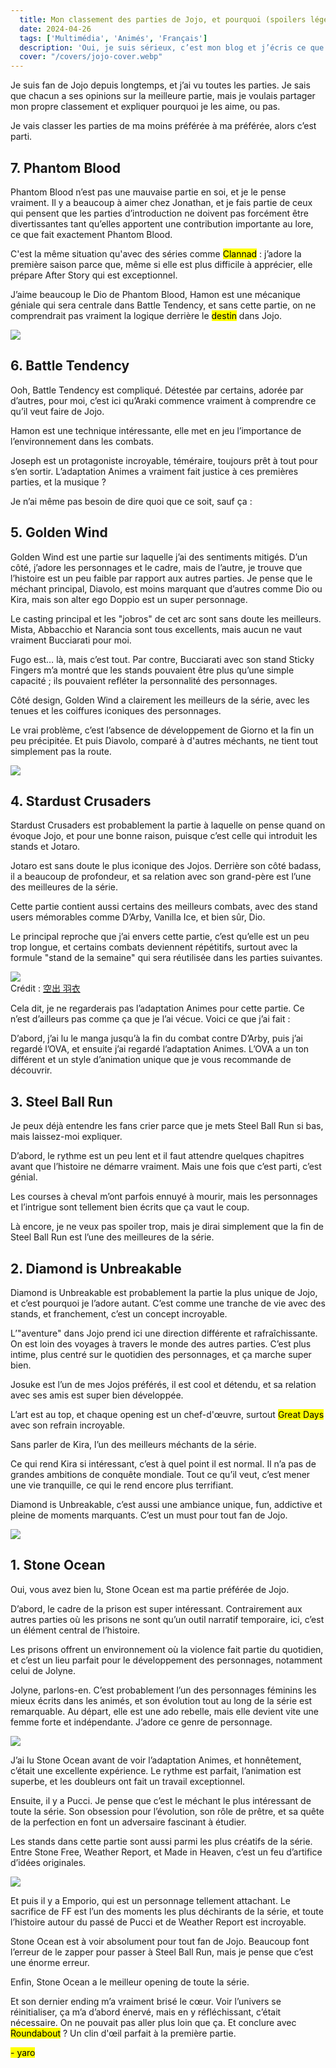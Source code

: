 ```yaml
---
  title: Mon classement des parties de Jojo, et pourquoi (spoilers légers).
  date: 2024-04-26
  tags: ['Multimédia', 'Animés', 'Français']
  description: 'Oui, je suis sérieux, c’est mon blog et j’écris ce que je veux.'
  cover: "/covers/jojo-cover.webp"
---
```




Je suis fan de Jojo depuis longtemps, et j’ai vu toutes les parties. Je sais que chacun a ses opinions sur la meilleure partie, mais je voulais partager mon propre classement et expliquer pourquoi je les aime, ou pas.

Je vais classer les parties de ma moins préférée à ma préférée, alors c’est parti.

## 7. Phantom Blood

Phantom Blood n’est pas une mauvaise partie en soi, et je le pense vraiment. Il y a beaucoup à aimer chez Jonathan, et je fais partie de ceux qui pensent que les parties d’introduction ne doivent pas forcément être divertissantes tant qu’elles apportent une contribution importante au lore, ce que fait exactement Phantom Blood. 

C'est la même situation qu'avec des séries comme <mark>Clannad</mark> : j’adore la première saison parce que, même si elle est plus difficile à apprécier, elle prépare After Story qui est exceptionnel.

J’aime beaucoup le Dio de Phantom Blood, Hamon est une mécanique géniale qui sera centrale dans Battle Tendency, et sans cette partie, on ne comprendrait pas vraiment la logique derrière le <mark>destin</mark> dans Jojo.

![](https://wallpapers.com/images/hd/phantom-blood-1920-x-1080-wallpaper-uy1zu644msdgzqcx.jpg)

## 6. Battle Tendency

Ooh, Battle Tendency est compliqué.
Détestée par certains, adorée par d’autres, pour moi, c’est ici qu’Araki commence vraiment à comprendre ce qu’il veut faire de Jojo.

Hamon est une technique intéressante, elle met en jeu l’importance de l’environnement dans les combats.

Joseph est un protagoniste incroyable, téméraire, toujours prêt à tout pour s’en sortir. L’adaptation Animes a vraiment fait justice à ces premières parties, et la musique ?

Je n’ai même pas besoin de dire quoi que ce soit, sauf ça :

<YouTube id="https://www.youtube.com/watch?v=lRrOLTHu-ew&ab_channel=AnimeOST" />

## 5. Golden Wind

Golden Wind est une partie sur laquelle j’ai des sentiments mitigés. D’un côté, j’adore les personnages et le cadre, mais de l’autre, je trouve que l’histoire est un peu faible par rapport aux autres parties. Je pense que le méchant principal, Diavolo, est moins marquant que d’autres comme Dio ou Kira, mais son alter ego Doppio est un super personnage.

Le casting principal et les "jobros" de cet arc sont sans doute les meilleurs. Mista, Abbacchio et Narancia sont tous excellents, mais aucun ne vaut vraiment Bucciarati pour moi. 

Fugo est… là, mais c’est tout. Par contre, Bucciarati avec son stand Sticky Fingers m’a montré que les stands pouvaient être plus qu’une simple capacité ; ils pouvaient refléter la personnalité des personnages.

Côté design, Golden Wind a clairement les meilleurs de la série, avec les tenues et les coiffures iconiques des personnages.

Le vrai problème, c’est l’absence de développement de Giorno et la fin un peu précipitée. Et puis Diavolo, comparé à d'autres méchants, ne tient tout simplement pas la route.

![](https://wallpapercave.com/wp/wp4640795.jpg)

## 4. Stardust Crusaders

Stardust Crusaders est probablement la partie à laquelle on pense quand on évoque Jojo, et pour une bonne raison, puisque c’est celle qui introduit les stands et Jotaro.

Jotaro est sans doute le plus iconique des Jojos. Derrière son côté badass, il a beaucoup de profondeur, et sa relation avec son grand-père est l’une des meilleures de la série. 

Cette partie contient aussi certains des meilleurs combats, avec des stand users mémorables comme D’Arby, Vanilla Ice, et bien sûr, Dio.

Le principal reproche que j’ai envers cette partie, c’est qu’elle est un peu trop longue, et certains combats deviennent répétitifs, surtout avec la formule "stand de la semaine" qui sera réutilisée dans les parties suivantes.

![](https://i.ibb.co/ZMBMQ8W/52395775-p0-master1200.jpg)  
Crédit : [空出 羽衣](https://www.pixiv.net/en/users/1804221)

Cela dit, je ne regarderais pas l’adaptation Animes pour cette partie. Ce n’est d’ailleurs pas comme ça que je l’ai vécue. Voici ce que j’ai fait :

D’abord, j’ai lu le manga jusqu’à la fin du combat contre D’Arby, puis j’ai regardé l’OVA, et ensuite j’ai regardé l’adaptation Animes. L’OVA a un ton différent et un style d’animation unique que je vous recommande de découvrir.

<YouTube id="https://www.youtube.com/watch?v=sYBzjXY-tg0&ab_channel=LRAMV25" />

## 3. Steel Ball Run

Je peux déjà entendre les fans crier parce que je mets Steel Ball Run si bas, mais laissez-moi expliquer.

D’abord, le rythme est un peu lent et il faut attendre quelques chapitres avant que l’histoire ne démarre vraiment. Mais une fois que c’est parti, c’est génial. 

Les courses à cheval m’ont parfois ennuyé à mourir, mais les personnages et l’intrigue sont tellement bien écrits que ça vaut le coup.

Là encore, je ne veux pas spoiler trop, mais je dirai simplement que la fin de Steel Ball Run est l’une des meilleures de la série.

## 2. Diamond is Unbreakable

Diamond is Unbreakable est probablement la partie la plus unique de Jojo, et c’est pourquoi je l’adore autant. C’est comme une tranche de vie avec des stands, et franchement, c’est un concept incroyable.

L’"aventure" dans Jojo prend ici une direction différente et rafraîchissante. On est loin des voyages à travers le monde des autres parties. C’est plus intime, plus centré sur le quotidien des personnages, et ça marche super bien.

Josuke est l’un de mes Jojos préférés, il est cool et détendu, et sa relation avec ses amis est super bien développée.

L’art est au top, et chaque opening est un chef-d'œuvre, surtout <mark>Great Days</mark> avec son refrain incroyable.

<YouTube id="https://www.youtube.com/watch?v=ATYTLw-Nl0s&ab_channel=Neobrane" />

Sans parler de Kira, l’un des meilleurs méchants de la série.

Ce qui rend Kira si intéressant, c’est à quel point il est normal. Il n’a pas de grandes ambitions de conquête mondiale. Tout ce qu’il veut, c’est mener une vie tranquille, ce qui le rend encore plus terrifiant.

Diamond is Unbreakable, c’est aussi une ambiance unique, fun, addictive et pleine de moments marquants. C’est un must pour tout fan de Jojo.

![](https://static1.cbrimages.com/wordpress/wp-content/uploads/2020/07/diamond-is-unbreakable-promo.jpg)

## 1. Stone Ocean

Oui, vous avez bien lu, Stone Ocean est ma partie préférée de Jojo.

D’abord, le cadre de la prison est super intéressant. Contrairement aux autres parties où les prisons ne sont qu’un outil narratif temporaire, ici, c’est un élément central de l’histoire.

Les prisons offrent un environnement où la violence fait partie du quotidien, et c’est un lieu parfait pour le développement des personnages, notamment celui de Jolyne.

Jolyne, parlons-en. C’est probablement l’un des personnages féminins les mieux écrits dans les animés, et son évolution tout au long de la série est remarquable. Au départ, elle est une ado rebelle, mais elle devient vite une femme forte et indépendante. J’adore ce genre de personnage.

![](https://media.distractify.com/brand-img/FG78rq1JK/0x0/stone-ocean-Animes-prison-1638909626901.png)

J’ai lu Stone Ocean avant de voir l’adaptation Animes, et honnêtement, c’était une excellente expérience. Le rythme est parfait, l’animation est superbe, et les doubleurs ont fait un travail exceptionnel.

Ensuite, il y a Pucci. Je pense que c’est le méchant le plus intéressant de toute la série. Son obsession pour l’évolution, son rôle de prêtre, et sa quête de la perfection en font un adversaire fascinant à étudier.

Les stands dans cette partie sont aussi parmi les plus créatifs de la série. Entre Stone Free, Weather Report, et Made in Heaven, c’est un feu d’artifice d’idées originales.

![](https://images-wixmp-ed30a86b8c4ca887773594c2.wixmp.com/f/5851f423-3ac3-4eef-88d5-2be0fc69382b/dfje364-dc59be51-e777-44fd-8ebf-02163962e206.png/v1/fill/w_688,h_1161,q_70,strp/jojo_enrico_pucci_s_stands_by_mdwyer5_dfje364-pre.jpg)

Et puis il y a Emporio, qui est un personnage tellement attachant. Le sacrifice de FF est l’un des moments les plus déchirants de la série, et toute l’histoire autour du passé de Pucci et de Weather Report est incroyable.

Stone Ocean est à voir absolument pour tout fan de Jojo. Beaucoup font l’erreur de le zapper pour passer à Steel Ball Run, mais je pense que c’est une énorme erreur.

Enfin, Stone Ocean a le meilleur opening de toute la série.

<YouTube id="https://www.youtube.com/watch?v=DOzJqyi178A&ab_channel=Neobrane" />

Et son dernier ending m’a vraiment brisé le cœur. Voir l’univers se réinitialiser, ça m’a d’abord énervé, mais en y réfléchissant, c’était nécessaire. On ne pouvait pas aller plus loin que ça. Et conclure avec <mark>Roundabout</mark> ? Un clin d'œil parfait à la première partie.

<YouTube id="https://www.youtube.com/watch?v=L1sUOQPjBqg&ab_channel=Neobrane" />

 <mark>- yaro</mark>
